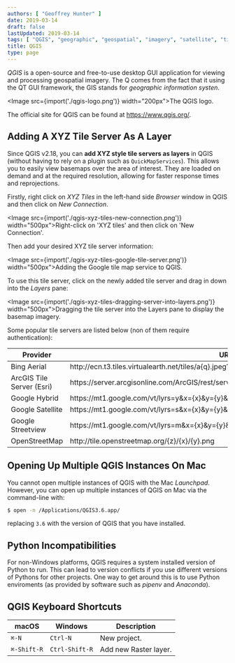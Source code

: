 ```yaml
---
authors: [ "Geoffrey Hunter" ]
date: 2019-03-14
draft: false
lastUpdated: 2019-03-14
tags: [ "QGIS", "geographic", "geospatial", "imagery", "satellite", "tile server", "xyz" ]
title: QGIS
type: page
---
```



_QGIS_ is a open-source and free-to-use desktop GUI application for viewing and processing geospatial imagery. The Q comes from the fact that it using the QT GUI framework, the GIS stands for _geographic information systen_.

<Image src={import('./qgis-logo.png')} width="200px">The QGIS logo.</Image>

The official site for QGIS can be found at https://www.qgis.org/.

## Adding A XYZ Tile Server As A Layer

Since QGIS v2.18, you can **add XYZ style tile servers as layers** in QGIS (without having to rely on a plugin such as `QuickMapServices`). This allows you to easily view basemaps over the area of interest. They are loaded on demand and at the required resolution, allowing for faster response times and reprojections.

Firstly, right click on _XYZ Tiles_ in the left-hand side _Browser_ window in QGIS and then click on _New Connection_.

<Image src={import('./qgis-xyz-tiles-new-connection.png')} width="500px">Right-click on 'XYZ tiles' and then click on 'New Connection'.</Image>

Then add your desired XYZ tile server information:

<Image src={import('./qgis-xyz-tiles-google-tile-server.png')} width="500px">Adding the Google tile map service to QGIS.</Image>

To use this tile server, click on the newly added tile server and drag in down into the _Layers_ pane:

<Image src={import('./qgis-xyz-tiles-dragging-server-into-layers.png')} width="500px">Dragging the tile server into the Layers pane to display the basemap imagery.</Image>

Some popular tile servers are listed below (non of them require authentication):

<table>
    <thead>
        <tr>
            <th>Provider</th>
            <th style={{ wordBreak: 'break-word' }}>URL</th>
        </tr>
    </thead>
    <tbody>
        <tr>
            <td>Bing Aerial</td>
            <td style={{ wordBreak: 'break-word' }}>http://ecn.t3.tiles.virtualearth.net/tiles/a{q}.jpeg?g=1</td>
        </tr>
        <tr>
            <td>ArcGIS Tile Server (Esri)</td>
            <td style={{ wordBreak: 'break-word' }}>https://server.arcgisonline.com/ArcGIS/rest/services/World_Imagery/MapServer/tile/{z}/{y}/{x}</td>
        </tr>
        <tr>
            <td>Google Hybrid</td>
            <td style={{ wordBreak: 'break-word' }}>https://mt1.google.com/vt/lyrs=y&x={x}&y={y}&z={z}</td>
        </tr>
        <tr>
            <td>Google Satellite</td>
            <td style={{ wordBreak: 'break-word' }}>https://mt1.google.com/vt/lyrs=s&x={x}&y={y}&z={z}</td>
        </tr>
        <tr>
            <td>Google Streetview</td>
            <td style={{ wordBreak: 'break-word' }}>https://mt1.google.com/vt/lyrs=m&x={x}&y={y}&z={z}</td>
        </tr>
        <tr>
            <td>OpenStreetMap</td>
            <td style={{ wordBreak: 'break-word' }}>http://tile.openstreetmap.org/{z}/{x}/{y}.png</td>
        </tr>
    </tbody>
</table>

## Opening Up Multiple QGIS Instances On Mac

You cannot open multiple instances of QGIS with the Mac _Launchpad_. However, you can open up multiple instances of QGIS on Mac via the command-line with:

```sh
$ open -n /Applications/QGIS3.6.app/
```

replacing `3.6` with the version of QGIS that you have installed.

## Python Incompatibilities

For non-Windows platforms, QGIS requires a system installed version of Python to run. This can lead to version conflicts if you use different versions of Pythons for other projects. One way to get around this is to use Python enviroments (as provided by software such as _pipenv_ and _Anaconda_).

## QGIS Keyboard Shortcuts

<table>
  <thead>
    <tr>
      <th>macOS</th>
      <th>Windows</th>
      <th>Description</th>
    </tr>
  </thead>
  <tbody>
    <tr>
      <td><code>⌘-N</code></td>
      <td><code>Ctrl-N</code></td>
      <td>New project.</td>
    </tr>
    <tr>
      <td><code>⌘-Shift-R</code></td>
      <td><code>Ctrl-Shift-R</code></td>
      <td>Add new Raster layer.</td>
    </tr>
  </tbody>
</table>